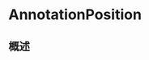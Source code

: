 # AnnotationPosition

<ToBePolishedAfterTranslation />

<OriginalSource
  title="AnnotationPosition"
  url="https://developer.apple.com/documentation/charts/annotationposition"
  summary="注释的位置"
/>

## 概述
